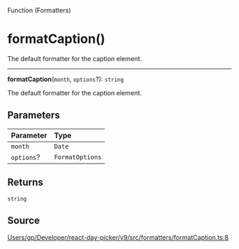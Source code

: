 <SectionTitle>Function (Formatters)</SectionTitle>

# formatCaption()

<Description>
The default formatter for the caption element.
</Description>

---

<a id="undefined" name="undefined"></a>

<SignatureMemberIdentifier>**formatCaption**(`month`, `options`?): `string`</SignatureMemberIdentifier>

The default formatter for the caption element.

## Parameters

| Parameter | Type |
| :------ | :------ |
| `month` | `Date` |
| `options`? | `FormatOptions` |

## Returns

`string`

## Source

[Users/gp/Developer/react-day-picker/v9/src/formatters/formatCaption.ts:8](https://github.com/gpbl/react-day-picker/blob/next/src/formatters/formatCaption.ts#L8)
